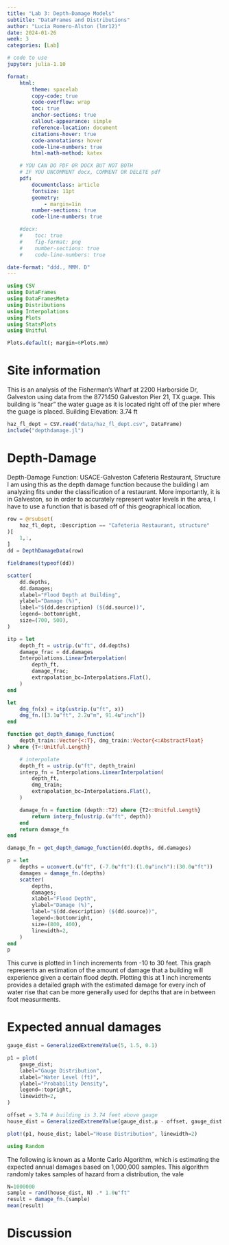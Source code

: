 ```yaml
---
title: "Lab 3: Depth-Damage Models"
subtitle: "DataFrames and Distributions"
author: "Lucia Romero-Alston (lmr12)"
date: 2024-01-26
week: 3
categories: [Lab]

# code to use
jupyter: julia-1.10

format: 
    html:
        theme: spacelab
        copy-code: true
        code-overflow: wrap
        toc: true
        anchor-sections: true
        callout-appearance: simple
        reference-location: document
        citations-hover: true
        code-annotations: hover
        code-line-numbers: true
        html-math-method: katex

    # YOU CAN DO PDF OR DOCX BUT NOT BOTH
    # IF YOU UNCOMMENT docx, COMMENT OR DELETE pdf
    pdf:
        documentclass: article
        fontsize: 11pt
        geometry:
            - margin=1in  
        number-sections: true
        code-line-numbers: true

    #docx: 
    #    toc: true
    #    fig-format: png
    #    number-sections: true
    #    code-line-numbers: true

date-format: "ddd., MMM. D"
---
```



```julia
using CSV
using DataFrames
using DataFramesMeta
using Distributions
using Interpolations
using Plots
using StatsPlots
using Unitful

Plots.default(; margin=6Plots.mm)
```

# Site information

This is an analysis of the Fisherman's Wharf at 2200 Harborside Dr, Galveston using data from the 8771450 Galveston Pier 21, TX guage. This building is "near" the water guage as it is located right off of the pier where the guage is placed.
Building Elevation: 3.74 ft

```julia
haz_fl_dept = CSV.read("data/haz_fl_dept.csv", DataFrame)
include("depthdamage.jl")
```

# Depth-Damage

Depth-Damage Function: USACE-Galveston Cafeteria Restaurant, Structure
I am using this as the depth damage function because the building I am analyzing fits under the classification of a restaurant. More importantly, it is in Galveston, so in order to accurately represent water levels in the area, I have to use a function that is based off of this geographical location.

```julia
row = @rsubset(
    haz_fl_dept, :Description == "Cafeteria Restaurant, structure"
)[
    1,:,
]
dd = DepthDamageData(row)
```

```julia
fieldnames(typeof(dd))
```

```julia
scatter(
    dd.depths,
    dd.damages;
    xlabel="Flood Depth at Building",
    ylabel="Damage (%)",
    label="$(dd.description) ($(dd.source))",
    legend=:bottomright,
    size=(700, 500),
)
```

```julia
itp = let
    depth_ft = ustrip.(u"ft", dd.depths)
    damage_frac = dd.damages
    Interpolations.LinearInterpolation(
        depth_ft,
        damage_frac;
        extrapolation_bc=Interpolations.Flat(),
    )
end
```

```julia
let
    dmg_fn(x) = itp(ustrip.(u"ft", x))
    dmg_fn.([3.1u"ft", 2.2u"m", 91.4u"inch"])
end
```

```julia
function get_depth_damage_function(
    depth_train::Vector{<:T}, dmg_train::Vector{<:AbstractFloat}
) where {T<:Unitful.Length}

    # interpolate
    depth_ft = ustrip.(u"ft", depth_train)
    interp_fn = Interpolations.LinearInterpolation(
        depth_ft,
        dmg_train;
        extrapolation_bc=Interpolations.Flat(),
    )

    damage_fn = function (depth::T2) where {T2<:Unitful.Length}
        return interp_fn(ustrip.(u"ft", depth))
    end
    return damage_fn
end
```

```julia
damage_fn = get_depth_damage_function(dd.depths, dd.damages)
```

```julia
p = let
    depths = uconvert.(u"ft", (-7.0u"ft"):(1.0u"inch"):(30.0u"ft"))
    damages = damage_fn.(depths)
    scatter(
        depths,
        damages;
        xlabel="Flood Depth",
        ylabel="Damage (%)",
        label="$(dd.description) ($(dd.source))",
        legend=:bottomright,
        size=(800, 400),
        linewidth=2,
    )
end
p
```

This curve is plotted in 1 inch increments from -10 to 30 feet. This graph represents an estimation of the amount of damage that a building will experience given a certain flood depth. Plotting this at 1 inch increments provides a detailed graph with the estimated damage for every inch of water rise that can be more generally used for depths that are in between foot measurments.

# Expected annual damages

```julia
gauge_dist = GeneralizedExtremeValue(5, 1.5, 0.1)
```

```julia
p1 = plot(
    gauge_dist;
    label="Gauge Distribution",
    xlabel="Water Level (ft)",
    ylabel="Probability Density",
    legend=:topright,
    linewidth=2,
)
```

```julia
offset = 3.74 # building is 3.74 feet above gauge
house_dist = GeneralizedExtremeValue(gauge_dist.μ - offset, gauge_dist.σ, gauge_dist.ξ)
```

```julia
plot!(p1, house_dist; label="House Distribution", linewidth=2)
```

```julia
using Random
```

The following is known as a Monte Carlo Algorithm, which is estimating the expected annual damages based on 1,000,000 samples. This algorithm randomly takes samples of hazard from a distribution, the vale

```julia
N=1000000
sample = rand(house_dist, N) .* 1.0u"ft"
result = damage_fn.(sample)
mean(result)
```

# Discussion